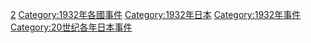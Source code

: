 {{Cat topic in year|topic=日本事件|year=1932}}
[[Category:1930年代日本事件|2]]
[[Category:1932年各國事件|Category:1932年各國事件]]
[[Category:1932年日本|Category:1932年日本]]
[[Category:1932年事件|Category:1932年事件]]
[[Category:20世纪各年日本事件|Category:20世纪各年日本事件]]